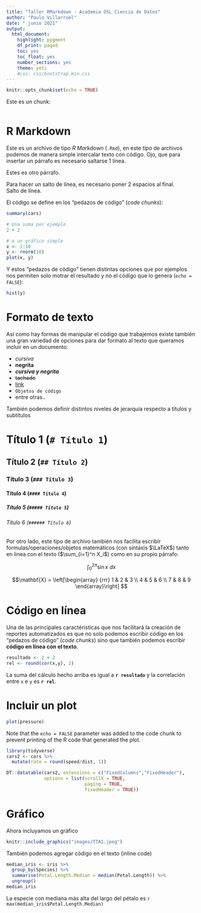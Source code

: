 ```yaml
---
title: "Taller RMarkdown - Academia OSL Ciencia de Datos"
author: "Paulo Villarroel"
date: " junio 2021"
output:
  html_document:
    highlight: pygment
    df_print: paged
    toc: yes
    toc_float: yes
    number_sections: yes
    theme: yeti
    #css: css/bootstrap.min.css
---
```


```r
knitr::opts_chunk$set(echo = TRUE)
```

Este es un chunk:

```r

```


#  R Markdown

Este es un archivo de tipo *R Markdown* (`.Rmd`), en este tipo de archivos podemos de manera simple intercalar texto con código.
Ojo, que para insertar un párrafo es necesario saltarse 1 línea.

Estes es otro párrafo.

Para hacer un salto de línea, es necesario poner 2 espacios al final.  
Salto de línea.

El código se define en los "pedazos de código" (*code chunks*):

```r
summary(cars)
```

```r
# Una suma por ejemplo
2 + 2
```

```r
# o un gráfico simple
x <- 1:10
y <- rnorm(10)
plot(x, y)
```


Y estos "pedazos de código" tienen distintas opciones que por ejemplos nos permiten solo motrar el resultado y no el código que lo genera (`echo = FALSE`):

```r
hist(y)
```

# Formato de texto

Así como hay formas de manipular el código que trabajemos existe también una gran variedad de opciones para dar formato al texto que queramos incluir en un documento:

- *cursiva* 
- **negrita** 
- __*cursiva y negrita*__ 
- ~~tachado~~ 
- [link](http://www.opensaludlab.org) 
- `Objetos de código` 
- entre otras..

También podemos definir distintos niveles de jerarquía respecto a títulos y subtítulos


# Título 1 (`# Título 1`)
## Título 2 (`## Título 2`) 
### Título 3 (`### Título 3`)
#### Título 4 (`#### Título 4`)
##### Título 5 (`##### Título 5`)
###### Título 6 (`###### Título 6`)

Por otro lado, este tipo de archivo también nos facilita escribir formulas/operaciones/objetos matemáticos (con sintáxis $\LaTeX$) tanto en linea con el texto ($\sum_{i=1}^n X_i$) como en su propio párrafo:

$$\int_0^{2\pi} \sin x~dx$$ 

$$\mathbf{X} = \left[\begin{array}
{rrr}
1 & 2 & 3 \\
4 & 5 & 6 \\
7 & 8 & 9
\end{array}\right] $$



# Código en línea

Una de las principales caractéristicas que nos facilitará la creación de reportes automatizados es que no solo podemos escribir código en los "pedazos de código" (*code chunks*) sino que también podemos escribir **código en línea con el texto**.

```r
resultado <- 2 + 2
rel <- round(cor(x,y), 2)
```

La suma del cálculo hecho arriba es igual a **`r resultado`** y la correlación entre `x` e `y` es **`r rel`**.


# Incluir un plot

```r
plot(pressure)
```

Note that the `echo = FALSE` parameter was added to the code chunk to prevent printing of the R code that generated the plot.

```r

library(tidyverse)
cars2 <- cars %>% 
  mutate(rate = round(speed/dist, 1))

DT::datatable(cars2, extensions = c("FixedColumns","FixedHeader"),
              options = list(scrollX = TRUE,
                             paging = TRUE,
                             fixedHeader = TRUE))
```

# Gráfico

Ahora incluyamos un gráfico

```r
knitr::include_graphics("images/TTA1.jpeg")

```

También podemos agregar código en el texto (inline code)

```r
median_iris <- iris %>% 
  group_by(Species) %>% 
  summarise(Petal.Length.Median = median(Petal.Length)) %>% 
  ungroup()
median_iris
```


La especie con mediana más alta del largo del pétalo es `r max(median_iris$Petal.Length.Median)`


